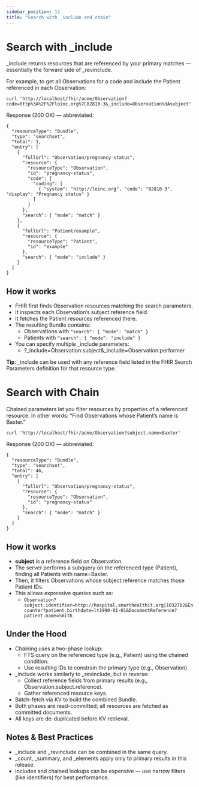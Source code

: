 ```yaml
---
sidebar_position: 12
title: "Search with _include and chain"
---
```


# Search with \_include

\_include returns resources that are referenced by your primary matches — essentially the forward side of \_revinclude.

For example, to get all Observations for a code and include the Patient referenced in each Observation:

```
curl 'http://localhost/fhir/acme/Observation?code=http%3A%2F%2Floinc.org%7C82810-3&_include=Observation%3Asubject'
```

Response (200 OK) — abbreviated:

```
{
  "resourceType": "Bundle",
  "type": "searchset",
  "total": 1,
  "entry": [
    {
      "fullUrl": "Observation/pregnancy-status",
      "resource": {
        "resourceType": "Observation",
        "id": "pregnancy-status",
        "code": {
          "coding": [
            { "system": "http://loinc.org", "code": "82810-3", "display": "Pregnancy status" }
          ]
        }
      },
      "search": { "mode": "match" }
    },
    {
      "fullUrl": "Patient/example",
      "resource": {
        "resourceType": "Patient",
        "id": "example"
      },
      "search": { "mode": "include" }
    }
  ]
}
```

## How it works

- FHIR first finds Observation resources matching the search parameters.
- It inspects each Observation’s subject.reference field.
- It fetches the Patient resources referenced there.
- The resulting Bundle contains:
  - Observations with `"search": { "mode": "match" }`
  - Patients with `"search": { "mode": "include" }`
- You can specify multiple \_include parameters:
  - ?\_include=Observation:subject&\_include=Observation:performer

**Tip**: \_include can be used with any reference field listed in the FHIR Search Parameters definition for that resource type.

# Search with Chain

Chained parameters let you filter resources by properties of a referenced resource.
In other words: “Find Observations whose Patient’s name is Baxter.”

```
curl 'http://localhost/fhir/acme/Observation?subject.name=Baxter'
```

Response (200 OK) — abbreviated:

```
{
  "resourceType": "Bundle",
  "type": "searchset",
  "total": 46,
  "entry": [
    {
      "fullUrl": "Observation/pregnancy-status",
      "resource": {
        "resourceType": "Observation",
        "id": "pregnancy-status"
      },
      "search": { "mode": "match" }
    }
  ]
}
```

## How it works

- **subject** is a reference field on Observation.
- The server performs a subquery on the referenced type (Patient), finding all Patients with name=Baxter.
- Then, it filters Observations whose subject.reference matches those Patient IDs.
- This allows expressive queries such as:
  - `Observation?subject.identifier=http://hospital.smarthealthit.org|1032702&Encounter?patient.birthdate=lt1990-01-01&DocumentReference?patient.name=Smith`

## Under the Hood

- Chaining uses a two-phase lookup:
  - FTS query on the referenced type (e.g., Patient) using the chained condition.
  - Use resulting IDs to constrain the primary type (e.g., Observation).
- \_include works similarly to \_revinclude, but in reverse:
  - Collect reference fields from primary results (e.g., Observation.subject.reference).
  - Gather referenced resource keys.
- Batch-fetch via KV to build the combined Bundle.
- Both phases are read-committed; all resources are fetched as committed documents.
- All keys are de-duplicated before KV retrieval.

## Notes & Best Practices

- \_include and \_revinclude can be combined in the same query.
- \_count, \_summary, and \_elements apply only to primary results in this release.
- Includes and chained lookups can be expensive — use narrow filters (like identifiers) for best performance.
